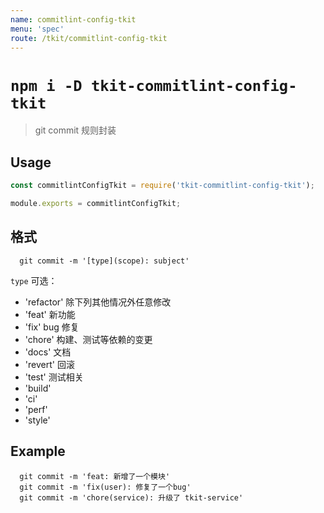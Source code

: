 ```yaml
---
name: commitlint-config-tkit
menu: 'spec'
route: /tkit/commitlint-config-tkit
---
```


# `npm i -D tkit-commitlint-config-tkit`

> git commit 规则封装

## Usage

```js
const commitlintConfigTkit = require('tkit-commitlint-config-tkit');

module.exports = commitlintConfigTkit;
```

## 格式

```shell
  git commit -m '[type](scope): subject'
```

`type` 可选：

- 'refactor' 除下列其他情况外任意修改
- 'feat' 新功能
- 'fix' bug 修复
- 'chore' 构建、测试等依赖的变更
- 'docs' 文档
- 'revert' 回滚
- 'test' 测试相关
- 'build'
- 'ci'
- 'perf'
- 'style'

## Example

```shell
  git commit -m 'feat: 新增了一个模块'
  git commit -m 'fix(user): 修复了一个bug'
  git commit -m 'chore(service): 升级了 tkit-service'
```
